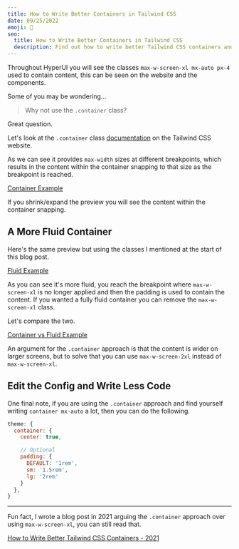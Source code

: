 ```yaml
---
title: How to Write Better Containers in Tailwind CSS
date: 09/25/2022
emoji: 🫙
seo:
  title: How to Write Better Containers in Tailwind CSS
  description: Find out how to write better Tailwind CSS containers and make your website feel more fluid as you change breakpoints.
---
```


Throughout HyperUI you will see the classes `max-w-screen-xl mx-auto px-4` used to contain content, this can be seen on the website and the components.

Some of you may be wondering...

> Why not use the `.container` class?

Great question.

Let's look at the `.container` class [documentation](https://tailwindcss.com/docs/container) on the Tailwind CSS website.

As we can see it provides `max-width` sizes at different breakpoints, which results in the content within the container snapping to that size as the breakpoint is reached.

[Container Example](https://play.tailwindcss.com/b5FKBhVHw7?layout=preview&size=1866x900)

If you shrink/expand the preview you will see the content within the container snapping.

## A More Fluid Container

Here's the same preview but using the classes I mentioned at the start of this blog post.

[Fluid Example](https://play.tailwindcss.com/vwHBxhrJMC?layout=preview&size=1866x900)

As you can see it's more fluid, you reach the breakpoint where `max-w-screen-xl` is no longer applied and then the padding is used to contain the content. If you wanted a fully fluid container you can remove the `max-w-screen-xl` class.

Let's compare the two.

[Container vs Fluid Example](https://play.tailwindcss.com/A7HdMDPg0O?layout=preview&size=1866x900)

An argument for the `.container` approach is that the content is wider on larger screens, but to solve that you can use `max-w-screen-2xl` instead of `max-w-screen-xl`.

## Edit the Config and Write Less Code

One final note, if you are using the `.container` approach and find yourself writing `container mx-auto` a lot, then you can do the following.

```js
theme: {
  container: {
    center: true,

    // Optional
    padding: {
      DEFAULT: '1rem',
      sm: '1.5rem',
      lg: '2rem'
    }
  },
}
```

---

Fun fact, I wrote a blog post in 2021 arguing the `.container` approach over using `max-w-screen-xl`, you can still read that.

[How to Write Better Tailwind CSS Containers - 2021](https://v1.markmead.dev/blogs/how-to-write-better-tailwindcss-containers)
